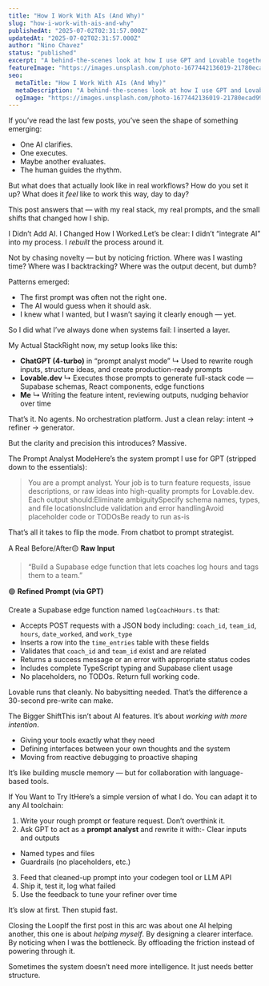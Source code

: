 ```yaml
---
title: "How I Work With AIs (And Why)"
slug: "how-i-work-with-ais-and-why"
publishedAt: "2025-07-02T02:31:57.000Z"
updatedAt: "2025-07-02T02:31:57.000Z"
author: "Nino Chavez"
status: "published"
excerpt: "A behind-the-scenes look at how I use GPT and Lovable together. One rewrites the prompt. One generates the code. I just define the intent — and stay out of the way. This isn’t a tech stack. It’s a new mode of working."
featureImage: "https://images.unsplash.com/photo-1677442136019-21780ecad995?crop=entropy&cs=tinysrgb&fit=max&fm=jpg&ixid=M3wxMTc3M3wwfDF8c2VhcmNofDN8fGFpfGVufDB8fHx8MTc1MTQwMzEyMXww&ixlib=rb-4.1.0&q=80&w=2000"
seo:
  metaTitle: "How I Work With AIs (And Why)"
  metaDescription: "A behind-the-scenes look at how I use GPT and Lovable together. One rewrites the prompt. One generates the code. I just define the intent — and stay out of the way. This isn’t a tech stack. It’s a new mode of working."
  ogImage: "https://images.unsplash.com/photo-1677442136019-21780ecad995?crop=entropy&cs=tinysrgb&fit=max&fm=jpg&ixid=M3wxMTc3M3wwfDF8c2VhcmNofDN8fGFpfGVufDB8fHx8MTc1MTQwMzEyMXww&ixlib=rb-4.1.0&q=80&w=2000"
---
```


If you’ve read the last few posts, you’ve seen the shape of something emerging:

- One AI clarifies.
- One executes.
- Maybe another evaluates.
- The human guides the rhythm.

But what does that actually look like in real workflows? How do you set it up? What does it *feel* like to work this way, day to day?

This post answers that — with my real stack, my real prompts, and the small shifts that changed how I ship.

I Didn’t Add AI. I Changed How I Worked.Let’s be clear: I didn’t “integrate AI” into my process. I *rebuilt* the process around it.

Not by chasing novelty — but by noticing friction. Where was I wasting time? Where was I backtracking? Where was the output decent, but dumb?

Patterns emerged:

- The first prompt was often not the right one.
- The AI would guess when it should ask.
- I knew what I wanted, but I wasn’t saying it clearly enough — yet.

So I did what I’ve always done when systems fail:
I inserted a layer.

My Actual StackRight now, my setup looks like this:

- **ChatGPT (4-turbo)** in “prompt analyst mode”
↳ Used to rewrite rough inputs, structure ideas, and create production-ready prompts
- **Lovable.dev**
↳ Executes those prompts to generate full-stack code — Supabase schemas, React components, edge functions
- **Me**
↳ Writing the feature intent, reviewing outputs, nudging behavior over time

That’s it. No agents. No orchestration platform.
Just a clean relay: intent → refiner → generator.

But the clarity and precision this introduces? Massive.

The Prompt Analyst ModeHere’s the system prompt I use for GPT (stripped down to the essentials):

> You are a prompt analyst.
> Your job is to turn feature requests, issue descriptions, or raw ideas into high-quality prompts for Lovable.dev.
> Each output should:Eliminate ambiguitySpecify schema names, types, and file locationsInclude validation and error handlingAvoid placeholder code or TODOsBe ready to run as-is

That’s all it takes to flip the mode.
From chatbot to prompt strategist.

A Real Before/After🟡 **Raw Input**

> “Build a Supabase edge function that lets coaches log hours and tags them to a team.”

🟢 **Refined Prompt (via GPT)**

Create a Supabase edge function named `logCoachHours.ts` that:

- Accepts POST requests with a JSON body including: `coach_id`, `team_id`, `hours`, `date_worked`, and `work_type`
- Inserts a row into the `time_entries` table with these fields
- Validates that `coach_id` and `team_id` exist and are related
- Returns a success message or an error with appropriate status codes
- Includes complete TypeScript typing and Supabase client usage
- No placeholders, no TODOs. Return full working code.

Lovable runs that cleanly. No babysitting needed.
That’s the difference a 30-second pre-write can make.

The Bigger ShiftThis isn’t about AI features. It’s about *working with more intention*.

- Giving your tools exactly what they need
- Defining interfaces between your own thoughts and the system
- Moving from reactive debugging to proactive shaping

It’s like building muscle memory — but for collaboration with language-based tools.

If You Want to Try ItHere’s a simple version of what I do. You can adapt it to any AI toolchain:

1. Write your rough prompt or feature request. Don’t overthink it.
2. Ask GPT to act as a **prompt analyst** and rewrite it with:- Clear inputs and outputs
- Named types and files
- Guardrails (no placeholders, etc.)
3. Feed that cleaned-up prompt into your codegen tool or LLM API
4. Ship it, test it, log what failed
5. Use the feedback to tune your refiner over time

It’s slow at first. Then stupid fast.

Closing the LoopIf the first post in this arc was about one AI helping another, this one is about *helping myself*. By designing a clearer interface. By noticing when I was the bottleneck. By offloading the friction instead of powering through it.

Sometimes the system doesn’t need more intelligence.
It just needs better structure.
